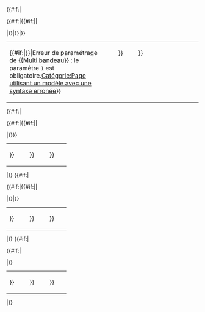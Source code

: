 <includeonly><!--
Rangée pour les bandeaux 1 et 2 (et 3 si pas de bandeau 4)
--><table width="100%" border="0" cellspacing="0" cellpadding="0" style="clear:both; margin:0; border:none; background-color:transparent; padding:0">
<tr valign="top">
<td width="{{#if:{{{2|}}}|{{#if:{{{3|}}}|{{#if:{{{4|}}}|50|33}}|50}}|100}}%"> {{#if:{{{1|}}}|{{{{{1}}}}}|<span class="error">Erreur de paramétrage de [[Modèle:Multi bandeau|<nowiki>{{Multi bandeau}}</nowiki>]] : le paramètre <code>1</code> est obligatoire.</span>[[Catégorie:Page utilisant un modèle avec une syntaxe erronée]]}}</td>
{{#if:{{{2|}}}|
<td width="8" style="padding-left:8px"></td>
<td width="{{#if:{{{3|}}}|{{#if:{{{4|}}}|50|33}}|50}}%">{{{{{2}}}}}</td>
{{#if:{{{3|}}}|{{#if:{{{4|}}}||
<td width="8" style="padding-left:8px"></td>
<td width="33%">{{{{{3}}}}}</td>
|}}|}}|}}
</tr>
</table><!--
Rangée pour les bandeaux 3 et 4 (et 5 si pas de bandeau 6)
-->{{#if:{{{4|}}}|
<table width="100%" border="0" cellspacing="0" cellpadding="0" style="clear:both; margin:0; border:none; background-color:transparent; padding:0">
<tr valign="top">
<td width="{{#if:{{{5|}}}|{{#if:{{{6|}}}|50|33}}|50}}%">{{{{{3}}}}}</td>
<td width="8" style="padding-left:8px"></td>
<td width="{{#if:{{{5|}}}|{{#if:{{{6|}}}|50|33}}|50}}%">{{{{{4}}}}}</td>
{{#if:{{{5|}}}|{{#if:{{{6|}}}||
<td width="8" style="padding-left:8px"></td>
<td width="33%">{{{{{5}}}}}</td>
|}}}}
</tr>
</table>
|}}<!--
Rangée pour les bandeaux 5 et 6 (et 7 si pas de bandeau 8)
-->{{#if:{{{6|}}}|
<table width="100%" border="0" cellspacing="0" cellpadding="0" style="clear:both; margin:0; border:none; background-color:transparent; padding:0">
<tr valign="top">
<td width="{{#if:{{{7|}}}|{{#if:{{{8|}}}|50|33}}|50}}%">{{{{{5}}}}}</td>
<td width="8" style="padding-left:8px"></td>
<td width="{{#if:{{{7|}}}|{{#if:{{{8|}}}|50|33}}|50}}%">{{{{{6}}}}}</td>
{{#if:{{{7|}}}|{{#if:{{{8|}}}||
<td width="8" style="padding-left:8px"></td>
<td width="33%">{{{{{7}}}}}</td>
|}}|}}
</tr>
</table>
|}}<!--
Rangée pour les bandeaux 7, 8 et 9
-->{{#if:{{{8|}}}|
<table width="100%" border="0" cellspacing="0" cellpadding="0" style="clear:both; margin:0; border:none; background-color:transparent; padding:0">
<tr valign="top">
<td width="{{#if:{{{9|}}}|{{#if:{{{10|}}}|50|33}}|50}}%">{{{{{7}}}}}</td>
<td width="8" style="padding-left:8px"></td>
<td width="{{#if:{{{9|}}}|{{#if:{{{10|}}}|50|33}}|50}}%">{{{{{8}}}}}</td>
{{#if:{{{9|}}}|
<td width="8" style="padding-left:8px"></td>
<td width="33%">{{{{{9}}}}}</td>
|}}
</tr>
</table>
|}}</includeonly>